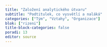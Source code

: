 ```yaml
---
title: "Založení analytického útvaru"
subtitle: "Podtitulek, co vysvětlí a naláká"
categories: ["Tým", "Vztahy", "Organizace"]
blok: ["rizeni"]
title-block-categories: false
poradi: 13
editor: source
---
```

